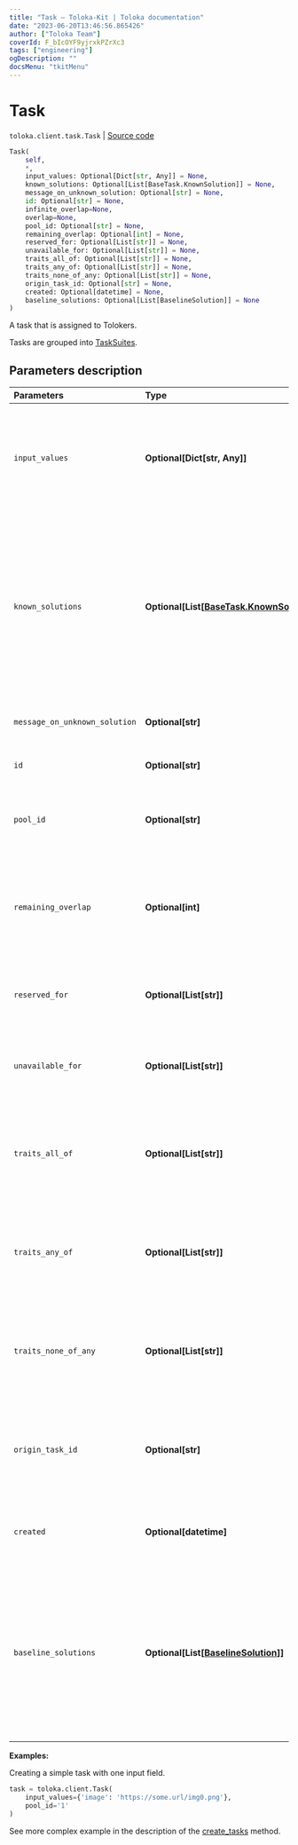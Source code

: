 ```yaml
---
title: "Task — Toloka-Kit | Toloka documentation"
date: "2023-06-20T13:46:56.865426"
author: ["Toloka Team"]
coverId: F_bIcOYF9yjrxkPZrXc3
tags: ["engineering"]
ogDescription: ""
docsMenu: "tkitMenu"
---
```


# Task

`toloka.client.task.Task` | [Source code](https://github.com/Toloka/toloka-kit/blob/v1.2.0/src/client/task.py#L54)

```python
Task(
    self,
    *,
    input_values: Optional[Dict[str, Any]] = None,
    known_solutions: Optional[List[BaseTask.KnownSolution]] = None,
    message_on_unknown_solution: Optional[str] = None,
    id: Optional[str] = None,
    infinite_overlap=None,
    overlap=None,
    pool_id: Optional[str] = None,
    remaining_overlap: Optional[int] = None,
    reserved_for: Optional[List[str]] = None,
    unavailable_for: Optional[List[str]] = None,
    traits_all_of: Optional[List[str]] = None,
    traits_any_of: Optional[List[str]] = None,
    traits_none_of_any: Optional[List[str]] = None,
    origin_task_id: Optional[str] = None,
    created: Optional[datetime] = None,
    baseline_solutions: Optional[List[BaselineSolution]] = None
)
```

A task that is assigned to Tolokers.

Tasks are grouped into [TaskSuites](/docs/toloka-kit/reference/toloka.client.task_suite.TaskSuite).

## Parameters description

| Parameters | Type | Description |
| :----------| :----| :-----------|
`input_values`|**Optional\[Dict\[str, Any\]\]**|<p>A dictionary with input data for a task. Input field names are keys in the dictionary.</p>
`known_solutions`|**Optional\[List\[[BaseTask.KnownSolution](/docs/toloka-kit/reference/toloka.client.task.BaseTask.KnownSolution)\]\]**|<p>A list of all responses considered correct. It is used with control and training tasks. If there are several output fields, then you must specify all their correct combinations.</p>
`message_on_unknown_solution`|**Optional\[str\]**|<p>A hint used in training tasks.</p>
`id`|**Optional\[str\]**|<p>The ID of a task.</p>
`pool_id`|**Optional\[str\]**|<p>The ID of the pool that the task belongs to.</p>
`remaining_overlap`|**Optional\[int\]**|<p>The number of times left for this task to be assigned to Tolokers. Read-only field.</p>
`reserved_for`|**Optional\[List\[str\]\]**|<p>IDs of Tolokers who have access to the task.</p>
`unavailable_for`|**Optional\[List\[str\]\]**|<p>IDs of Tolokers who don't have access to the task.</p>
`traits_all_of`|**Optional\[List\[str\]\]**|<p>The task can be assigned to Tolokers who have all of the specified traits.</p>
`traits_any_of`|**Optional\[List\[str\]\]**|<p>The task can be assigned to Tolokers who have any of the specified traits.</p>
`traits_none_of_any`|**Optional\[List\[str\]\]**|<p>The task can not be assigned to Tolokers who have any of the specified traits.</p>
`origin_task_id`|**Optional\[str\]**|<p>The ID of a parent task. This parameter is set if the task was created by copying.</p>
`created`|**Optional\[datetime\]**|<p>The UTC date and time when the task was created.</p>
`baseline_solutions`|**Optional\[List\[[BaselineSolution](/docs/toloka-kit/reference/toloka.client.task.Task.BaselineSolution)\]\]**|<p>Preliminary responses for dynamic overlap and aggregation of results by skill. They are used to calculate a confidence level of the first responses from Toloker.</p>

**Examples:**

Creating a simple task with one input field.

```python
task = toloka.client.Task(
    input_values={'image': 'https://some.url/img0.png'},
    pool_id='1'
)
```

See more complex example in the description of the [create_tasks](/docs/toloka-kit/reference/toloka.client.TolokaClient.create_tasks) method.